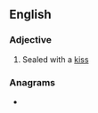 {{also|swak|swäk}}
==English==

===Adjective===
{{head|en|adjective}}

# {{lb|en|written on an envelope containing a love-letter}} Sealed with a [[kiss]]

===Anagrams===
* {{anagrams|en|a=aksw|Kaws|kaws|skaw}}